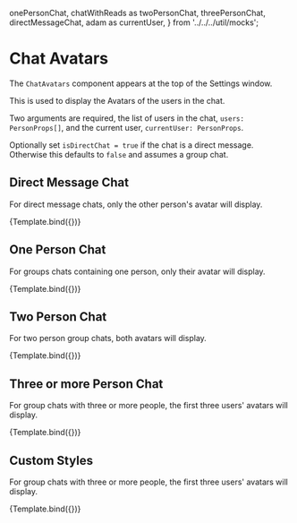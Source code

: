 
  onePersonChat,
  chatWithReads as twoPersonChat,
  threePersonChat,
  directMessageChat,
  adam as currentUser,
} from '../../../util/mocks';

<Meta title="ChatEngine/ChatSettings/Chat Avatars" component={ChatAvatars} />


# Chat Avatars

The `ChatAvatars` component appears at the top of the Settings window.

This is used to display the Avatars of the users in the chat.

Two arguments are required, the list of users in the chat, `users: PersonProps[]`, and the current user, `currentUser: PersonProps`.

Optionally set `isDirectChat = true` if the chat is a direct message. Otherwise this defaults to `false` and assumes a group chat.

## Direct Message Chat

For direct message chats, only the other person's avatar will display.

<Canvas>
  <Story
    name="Direct Message"
    args={{
      users: directMessageChat.people,
      myUsername: currentUser.username,
      isDirectChat: true,
    }}
  >
    {Template.bind({})}
  </Story>
</Canvas>

## One Person Chat

For groups chats containing one person, only their avatar will display.

<Canvas>
  <Story
    name="One Person"
    args={{
      users: onePersonChat.people,
      myUsername: currentUser.username,
    }}
  >
    {Template.bind({})}
  </Story>
</Canvas>

## Two Person Chat

For two person group chats, both avatars will display.

<Canvas>
  <Story
    name="Two People"
    args={{
      users: twoPersonChat.people,
      myUsername: currentUser.username,
    }}
  >
    {Template.bind({})}
  </Story>
</Canvas>

## Three or more Person Chat

For group chats with three or more people, the first three users' avatars will display.

<Canvas>
  <Story
    name="Three People"
    args={{
      users: threePersonChat.people,
      myUsername: currentUser.username,
    }}
  >
    {Template.bind({})}
  </Story>
</Canvas>

## Custom Styles

For group chats with three or more people, the first three users' avatars will display.

<Canvas>
  <Story
    name="Custom Styles"
    args={{
      users: threePersonChat.people,
      myUsername: currentUser.username,
      chatAvatarsStyle: { border: '2px solid orange' },
      threeAvatarsStyle: {
        avatarOne: { border: '2px solid red' },
        avatarTwo: { border: '2px solid blue' },
        avatarThree: { border: '2px solid green' },
      },
    }}
  >
    {Template.bind({})}
  </Story>
</Canvas>

